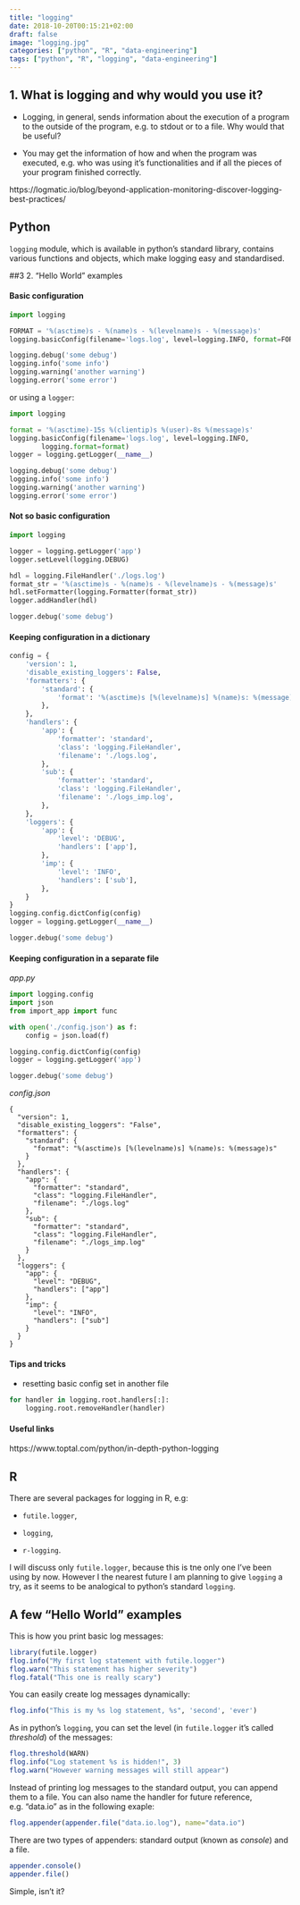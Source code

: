 ```yaml
---
title: "logging"
date: 2018-10-20T00:15:21+02:00
draft: false
image: "logging.jpg"
categories: ["python", "R", "data-engineering"]
tags: ["python", "R", "logging", "data-engineering"]
---
```


## 1. What is logging and why would you use it?

* Logging, in general, sends information about the execution of a program to the outside of the program, e.g. to stdout or to a file. Why would that be useful?

* You may get the information of how and when the program was executed, e.g. who was using it's functionalities and if all the pieces of your program finished correctly.

https://logmatic.io/blog/beyond-application-monitoring-discover-logging-best-practices/

## Python

`logging` module, which is available in python's standard library, contains various functions and objects, which make logging easy and standardised.

##3 2. "Hello World" examples

#### Basic configuration

```python
import logging

FORMAT = '%(asctime)s - %(name)s - %(levelname)s - %(message)s'
logging.basicConfig(filename='logs.log', level=logging.INFO, format=FORMAT)

logging.debug('some debug')
logging.info('some info')
logging.warning('another warning')
logging.error('some error')
```

or using a `logger`:

```python
import logging

format = '%(asctime)-15s %(clientip)s %(user)-8s %(message)s'
logging.basicConfig(filename='logs.log', level=logging.INFO, 
        logging.format=format)
logger = logging.getLogger(__name__)

logging.debug('some debug')
logging.info('some info')
logging.warning('another warning')
logging.error('some error')
```

#### Not so basic configuration

```python
import logging

logger = logging.getLogger('app')
logger.setLevel(logging.DEBUG)

hdl = logging.FileHandler('./logs.log')
format_str = '%(asctime)s - %(name)s - %(levelname)s - %(message)s'
hdl.setFormatter(logging.Formatter(format_str))
logger.addHandler(hdl)

logger.debug('some debug')
```

#### Keeping configuration in a dictionary

```python
config = {
    'version': 1,
    'disable_existing_loggers': False,
    'formatters': {
        'standard': {
            'format': '%(asctime)s [%(levelname)s] %(name)s: %(message)s'
        },
    },
    'handlers': {
        'app': {
            'formatter': 'standard',
            'class': 'logging.FileHandler',
            'filename': './logs.log',
        },
        'sub': {
            'formatter': 'standard',
            'class': 'logging.FileHandler',
            'filename': './logs_imp.log',
        },
    },
    'loggers': {
        'app': {
            'level': 'DEBUG',
            'handlers': ['app'],
        },
        'imp': {
            'level': 'INFO',
            'handlers': ['sub'],
        },
    }
}
logging.config.dictConfig(config)
logger = logging.getLogger(__name__)

logger.debug('some debug')
```

#### Keeping configuration in a separate file

*app.py*

```python
import logging.config
import json
from import_app import func

with open('./config.json') as f:
    config = json.load(f)

logging.config.dictConfig(config)
logger = logging.getLogger('app')

logger.debug('some debug')
```

*config.json*
```
{
  "version": 1,
  "disable_existing_loggers": "False",
  "formatters": {
    "standard": {
      "format": "%(asctime)s [%(levelname)s] %(name)s: %(message)s"
    }
  },
  "handlers": {
    "app": {
      "formatter": "standard",
      "class": "logging.FileHandler",
      "filename": "./logs.log"
    },
    "sub": {
      "formatter": "standard",
      "class": "logging.FileHandler",
      "filename": "./logs_imp.log"
    }
  },
  "loggers": {
    "app": {
      "level": "DEBUG",
      "handlers": ["app"]
    },
    "imp": {
      "level": "INFO",
      "handlers": ["sub"]
    }
  }
}
```

#### Tips and tricks

* resetting basic config set in another file

```python
for handler in logging.root.handlers[:]:
    logging.root.removeHandler(handler)
```

#### Useful links
https://www.toptal.com/python/in-depth-python-logging

## R

There are several packages for logging in R, e.g:

* `futile.logger`,

* `logging`,

* `r-logging`.

I will discuss only `futile.logger`, because this is tne only one I've been using by now. However I the nearest future I am planning to give `logging` a try, as it seems to be analogical to python's standard `logging`.

## A few "Hello World" examples

This is how you print basic log messages:

```r
library(futile.logger)
flog.info("My first log statement with futile.logger")
flog.warn("This statement has higher severity")
flog.fatal("This one is really scary")
```

You can easily create log messages dynamically:
```r
flog.info("This is my %s log statement, %s", 'second', 'ever')
```

As in python's `logging`, you can set the level (in `futile.logger` it's called *threshold*) of the messages:
```r
flog.threshold(WARN)
flog.info("Log statement %s is hidden!", 3)
flog.warn("However warning messages will still appear")
```

Instead of printing log messages to the standard output, you can append them to a file. You can also name the handler for future reference, e.g. "data.io" as in the following exaple:
```r
flog.appender(appender.file("data.io.log"), name="data.io")
```

There are two types of appenders: standard output (known as *console*) and a file.
```r
appender.console() 
appender.file()
```

Simple, isn't it?


